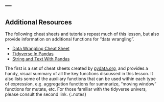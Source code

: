 ---
---

## Additional Resources

The following cheat sheets and tutorials repeat much of this lesson, but also
provide information on additional functions for "data wrangling".

- [Data Wrangling Cheat Sheet]
- [Tidyverse In Pandas]
- [String and Text With Pandas]

The first is a set of cheat sheets created by [pydata.org](https://pydata.org/), and
provides a handy, visual summary of all the key functions discussed in this
lesson. It also lists some of the auxiliary functions that can be used within
each type of expression, e.g. aggregation functions for summarize, "moving
window" functions for mutate, etc. For those familiar with the tidyverse univers, 
please consult the second link.
{:.notes}

[Data Wrangling Cheat Sheet]: https://pandas.pydata.org/Pandas_Cheat_Sheet.pdf
[Tidyverse In Pandas]:https://stmorse.github.io/journal/tidyverse-style-pandas.html
[String and Text With Pandas]: https://pandas.pydata.org/pandas-docs/stable/user_guide/text.html
